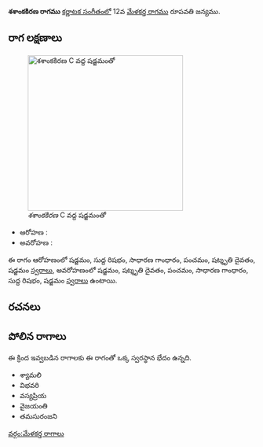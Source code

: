 {{Infobox ragam
	| name          	= శశాంకకిరణ
	| synonym	    	= 
	| mela          	= 
	| chakra        	= 
	| janaka        	= 
	| type          	= ఔదవ
	| arohanam      	= {{svaraC|S|R1|G2|P|D3|S'}} 
	| avarohanam    	= {{svaraC|S'|D3|P|G2|R1|S}}
	| jeeva         	=
	| chhaya        	=
	| nyasa         	=
	| vishesha      	= 
	| equivalent  		= 
}}
{{కర్ణాటక సంగీత రాగాలు}}
'''శశాంకకిరణ రాగము''' [[కర్ణాటక సంగీతం]]లో 12వ [[మేళకర్త రాగము]] రూపవతి జన్యము. 


==రాగ లక్షణాలు==
[[Image:shashankakirana_kb2wiki.png|thumb|right|316px|''శశాంకకిరణ'' C వద్ద షడ్జమంతో]]

* ఆరోహణ : {{svaraC|S|R1|G2|P|D3|S'}} 
* అవరోహణ : {{svaraC|S'|D3|P|G2|R1|S}}

ఈ రాగం ఆరోహణంలో షడ్జమం, సుద్ద  రిషభం, సాధారణ  గాంధారం, పంచమం, షట్శృతి దైవతం, షడ్జమం [[స్వరాలు]], అవరోహణంలో షడ్జమం, షట్శృతి దైవతం, పంచమం, సాధారణ  గాంధారం, సుద్ద  రిషభం, షడ్జమం [[స్వరాలు]] ఉంటాయి.

==రచనలు==



==పోలిన రాగాలు==
ఈ క్రింద ఇవ్వబడిన రాగాలకు ఈ రాగంతో ఒక్క స్వరస్థాన భేదం ఉన్నది.
* శ్యామలి
*  విభవరి
* వస్యప్రియ
* వైజయంతి
* తమసురంజని



[[వర్గం:మేళకర్త రాగాలు]]